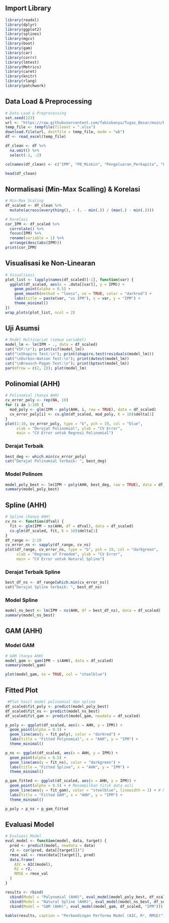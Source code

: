## **Import Library**

```{r}
library(readxl)
library(dplyr)
library(ggplot2)
library(splines)
library(mgcv)
library(boot)
library(gam)
library(car)
library(corrr)
library(lmtest)
library(Metrics)
library(caret)
library(knitr)
library(rlang)
library(patchwork)
```

## **Data Load & Preprocessing**

```{r}
# Data Load & Preprocessing
set.seed(123)
url <- "https://raw.githubusercontent.com/fabiobanyu/Tugas_Besar/main/DataSSD2024.xlsx"
temp_file <- tempfile(fileext = ".xlsx")
download.file(url, destfile = temp_file, mode = "wb")
df <- read_excel(temp_file)

df_clean <- df %>%
  na.omit() %>%
  select(-1, -2)

colnames(df_clean) <- c("IPM", "P0_Miskin", "Pengeluaran_Perkapita", "Lama_sekolah", "AHH")

head(df_clean)
```

## **Normalisasi (Min-Max Scalling) & Korelasi**

```{r}
# Min-Max Scaling
df_scaled <- df_clean %>%
  mutate(across(everything(), ~ (. - min(.)) / (max(.) - min(.))))

# Korelasi
cor_IPM <- df_scaled %>%
  correlate() %>%
  focus(IPM) %>%
  rename(variable = 1) %>%
  arrange(desc(abs(IPM)))
print(cor_IPM)
```

## **Visualisasi ke Non-Linearan**

```{r}
# Visualisasi
plot_list <- lapply(names(df_scaled)[-1], function(var) {
  ggplot(df_scaled, aes(x = .data[[var]], y = IPM)) +
    geom_point(alpha = 0.5) +
    geom_smooth(method = "loess", se = TRUE, color = "darkred") +
    labs(title = paste(var, "vs IPM"), x = var, y = "IPM") +
    theme_minimal()
})
wrap_plots(plot_list, ncol = 2)
```

## **Uji Asumsi**

```{r}
# Model Multivariat (semua variabel)
model_lm <- lm(IPM ~ ., data = df_scaled)
cat("VIF:\n"); print(vif(model_lm))
cat("\nShapiro Test:\n"); print(shapiro.test(residuals(model_lm)))
cat("\nDurbin-Watson Test:\n"); print(dwtest(model_lm))
cat("\nBreusch-Pagan Test:\n"); print(bptest(model_lm))
par(mfrow = c(2, 2)); plot(model_lm)
```

## **Polinomial (AHH)**

```{r}
# Polinomial (hanya AHH)
cv_error_poly <- rep(NA, 10)
for (i in 1:10) {
  mod_poly <- glm(IPM ~ poly(AHH, i, raw = TRUE), data = df_scaled)
  cv_error_poly[i] <- cv.glm(df_scaled, mod_poly, K = 10)$delta[1]
}
plot(1:10, cv_error_poly, type = "b", pch = 19, col = "blue",
     xlab = "Derajat Polinomial", ylab = "CV Error",
     main = "CV Error untuk Regresi Polinomial")
```

### Derajat Terbaik

```{r}
best_deg <- which.min(cv_error_poly)
cat("Derajat Polinomial terbaik: ", best_deg)
```

### Model Polinom

```{r}
model_poly_best <- lm(IPM ~ poly(AHH, best_deg, raw = TRUE), data = df_scaled)
summary(model_poly_best)
```

## **Spline (AHH)**

```{r}
# Spline (hanya AHH)
cv_ns <- function(dfval) {
  fit <- glm(IPM ~ ns(AHH, df = dfval), data = df_scaled)
  cv.glm(df_scaled, fit, K = 10)$delta[1]
}
df_range <- 2:10
cv_error_ns <- sapply(df_range, cv_ns)
plot(df_range, cv_error_ns, type = "b", pch = 19, col = "darkgreen",
     xlab = "Degrees of Freedom", ylab = "CV Error",
     main = "CV Error untuk Natural Spline")
```

### Derajat Terbaik Spline

```{r}
best_df_ns <- df_range[which.min(cv_error_ns)]
cat("Derajat Spline terbaik: ", best_df_ns)
```

### Model Spline

```{r}
model_ns_best <- lm(IPM ~ ns(AHH, df = best_df_ns), data = df_scaled)
summary(model_ns_best)
```

## **GAM (AHH)**

### Model GAM

```{r}
# GAM (hanya AHH)
model_gam <- gam(IPM ~ s(AHH), data = df_scaled)
summary(model_gam)
```

```{r}
plot(model_gam, se = TRUE, col = "steelblue")
```

## **Fitted Plot**

```{r}
 #Plot hasil model polinomial dan spline
df_scaled$fit_poly <- predict(model_poly_best)
df_scaled$fit_ns <- predict(model_ns_best)
df_scaled$fit_gam <- predict(model_gam, newdata = df_scaled)

p_poly <- ggplot(df_scaled, aes(x = AHH, y = IPM)) +
  geom_point(alpha = 0.5) +
  geom_line(aes(y = fit_poly), color = "darkred") +
  labs(title = "Fitted Polynomial", x = "AHH", y = "IPM") +
  theme_minimal()

p_ns <- ggplot(df_scaled, aes(x = AHH, y = IPM)) +
  geom_point(alpha = 0.5) +
  geom_line(aes(y = fit_ns), color = "darkgreen") +
  labs(title = "Fitted Spline", x = "AHH", y = "IPM") +
  theme_minimal()

p_gam_fitted <- ggplot(df_scaled, aes(x = AHH, y = IPM)) +
  geom_point(alpha = 0.5) + # Menampilkan titik data asli
  geom_line(aes(y = fit_gam), color = "steelblue", linewidth = 1) + # Menampilkan garis fitted GAM
  labs(title = "Fitted GAM", x = "AHH", y = "IPM") +
  theme_minimal()

p_poly + p_ns + p_gam_fitted
```

## **Evaluasi Model**

```{r}
# Evaluasi Model
eval_model <- function(model, data, target) {
  pred <- predict(model, newdata = data)
  r2 <- cor(pred, data[[target]])^2
  rmse_val <- rmse(data[[target]], pred)
  data.frame(
    AIC = AIC(model),
    R2 = r2,
    RMSE = rmse_val
  )
}

results <- rbind(
  cbind(Model = "Polynomial (AHH)", eval_model(model_poly_best, df_scaled, "IPM")),
  cbind(Model = "Natural Spline (AHH)", eval_model(model_ns_best, df_scaled, "IPM")),
  cbind(Model = "GAM (AHH)", eval_model(model_gam, df_scaled, "IPM")))
  
kable(results, caption = "Perbandingan Performa Model (AIC, R², RMSE)")
```
